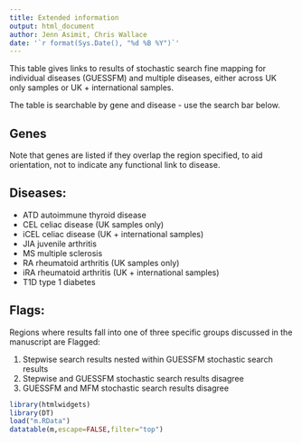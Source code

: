 ```yaml
---
title: Extended information
output: html_document
author: Jenn Asimit, Chris Wallace
date: '`r format(Sys.Date(), "%d %B %Y")`'
---
```

<!-- Global site tag (gtag.js) - Google Analytics -->
<script async src="https://www.googletagmanager.com/gtag/js?id=UA-134236872-1"></script>
<script>
  window.dataLayer = window.dataLayer || [];
  function gtag(){dataLayer.push(arguments);}
  gtag('js', new Date());

  gtag('config', 'UA-134236872-1');
</script>

This table gives links to results of stochastic search fine mapping for individual diseases (GUESSFM) and multiple diseases, either across UK only samples or UK + international samples.

The table is searchable by gene and disease - use the search bar below.

## Genes
Note that genes are listed if they overlap the region specified, to aid orientation, not to indicate any functional link to disease.

## Diseases:
* ATD autoimmune thyroid disease
* CEL celiac disease (UK samples only)
* iCEL celiac disease (UK + international samples)
* JIA juvenile arthritis
* MS multiple sclerosis
* RA rheumatoid arthritis (UK samples only)
* iRA rheumatoid arthritis (UK + international samples)
* T1D type 1 diabetes

## Flags:
Regions where results fall into one of three specific groups discussed in the manuscript are Flagged:

1. Stepwise search results nested within GUESSFM stochastic search results
2. Stepwise and GUESSFM stochastic search results disagree
3. GUESSFM and MFM stochastic search results disagree


```r
library(htmlwidgets)
library(DT)
load("m.RData")
datatable(m,escape=FALSE,filter="top")
```
